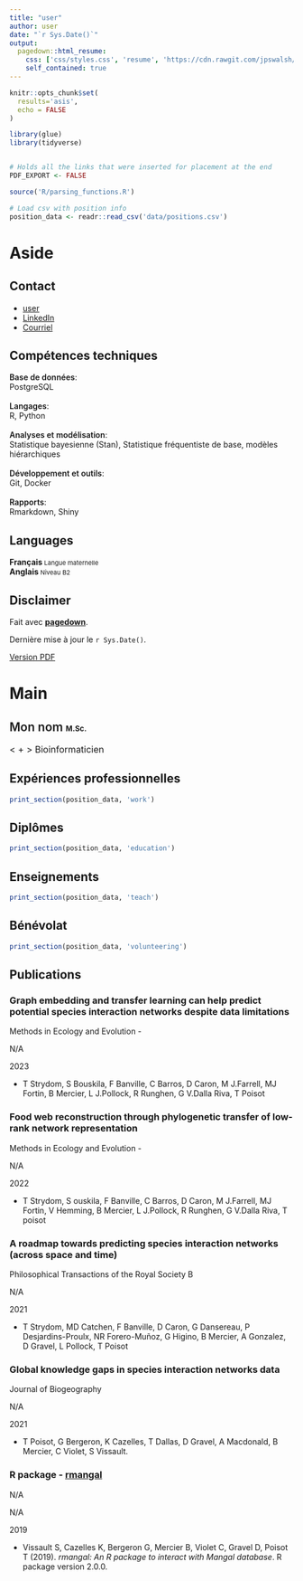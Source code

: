 ```yaml
---
title: "user"
author: user
date: "`r Sys.Date()`"
output:
  pagedown::html_resume:
    css: ['css/styles.css', 'resume', 'https://cdn.rawgit.com/jpswalsh/academicons/master/css/academicons.min.css']
    self_contained: true
---
```


```r
knitr::opts_chunk$set(
  results='asis',
  echo = FALSE
)

library(glue)
library(tidyverse)


# Holds all the links that were inserted for placement at the end
PDF_EXPORT <- FALSE

source('R/parsing_functions.R')

# Load csv with position info
position_data <- readr::read_csv('data/positions.csv')
```

 
Aside
================================================================================

Contact {#contact}
--------------------------------------------------------------------------------
- <i class="fa fa-github"></i> [user](https://github.com/user)
- <i class="fa-brands fa-linkedin"></i> [LinkedIn](https://www.linkedin.com/in/mon-nom-2504321b0/)
- <i class="fa fa-envelope"></i> <a href="mailto:test@icloud.com">Courriel</a>


Compétences techniques
------------------------------------
<span style="font-weight:600;">Base de données</span>: <br> PostgreSQL <br><br>
<span style="font-weight:600;">Langages</span>: <br> R, Python <br><br>
<span style="font-weight:600;">Analyses et modélisation</span>: <br> Statistique bayesienne (Stan), Statistique fréquentiste de base, modèles hiérarchiques <br><br>
<span style="font-weight:600;">Développement et outils</span>: <br> Git, Docker</span> <br><br>
<span style="font-weight:600;">Rapports</span>: <br> Rmarkdown, Shiny

Languages
------------------------------------
**Français**<span style="font-size:11px;"> Langue maternelle</span><br>
**Anglais**<span style="font-size:11px;"> Niveau B2</span><br>

Disclaimer {#disclaimer}
--------------------------------------------------------------------------------

Fait avec [**pagedown**](https://github.com/rstudio/pagedown).

Dernière mise à jour le `r Sys.Date()`.

[<i class='fas fa-download'></i> Version PDF](https://BenMerSci.github.io/cv/BenMerSci.pdf)

Main
================================================================================

 <span style="font-weight:600">Mon nom</span> <span style="font-size: 13px;">M.Sc.</span>{#title}
--------------------------------------------------------------------------------

 
<span style="font-size: 1rem;">< <i class="fa fa-bar-chart"></i> + <i class="fa fa-laptop"></i> > Bioinformaticien </span>

Expériences professionnelles {data-icon=laptop}
--------------------------------------------------------------------------------
```r
print_section(position_data, 'work')
```

Diplômes {data-icon=graduation-cap data-concise=true}
--------------------------------------------------------------------------------
```r
print_section(position_data, 'education')
```

Enseignements {data-icon=chalkboard-teacher}
--------------------------------------------------------------------------------
```r
print_section(position_data, 'teach')
```

Bénévolat {data-icon=chalkboard-teacher}
--------------------------------------------------------------------------------
```r
print_section(position_data, 'volunteering')
```

Publications {data-icon=book}
--------------------------------------------------------------------------------

### Graph embedding and transfer learning can help predict potential species interaction networks despite data limitations

Methods in Ecology and Evolution - <a href=" https://doi.org/10.1111/2041-210X.14228"><i class="ai ai-doi"></i></a>

N/A

2023

- T Strydom, S Bouskila, F Banville, C Barros, D Caron, M J.Farrell, MJ Fortin, B Mercier, L J.Pollock, R Runghen, G V.Dalla Riva, T Poisot

### Food web reconstruction through phylogenetic transfer of low-rank network representation

Methods in Ecology and Evolution - <a href="https://doi.org/10.1111/2041-210X.13835"><i class="ai ai-doi"></i></a>

N/A

2022

- T Strydom, S ouskila, F Banville, C Barros, D Caron, M J.Farrell, MJ Fortin, V Hemming, B Mercier, L J.Pollock, R Runghen, G V.Dalla Riva, T poisot

### A roadmap towards predicting species interaction networks (across space and time)

Philosophical Transactions of the Royal Society B <a href="https://doi.org/10.1098/rstb.2021.0063"><i class="ai ai-doi"></i></a>

N/A

2021

- T Strydom, MD Catchen, F Banville, D Caron, G Dansereau, P Desjardins-Proulx, NR Forero-Muñoz, G Higino, B Mercier, A Gonzalez, D Gravel, L Pollock, T Poisot

### Global knowledge gaps in species interaction networks data

Journal of Biogeography <a href="https://doi.org/10.1111/jbi.14127"><i class="ai ai-doi"></i></a>

N/A

2021

- T Poisot, G Bergeron, K Cazelles, T Dallas, D Gravel, A Macdonald, B Mercier, C Violet, S Vissault.

### R package - [rmangal](https://docs.ropensci.org/rmangal/)

N/A

N/A

2019

- Vissault S, Cazelles K, Bergeron G, Mercier B, Violet C, Gravel D,
Poisot T (2019). _rmangal: An R package to interact with Mangal
database_. R package version 2.0.0.
